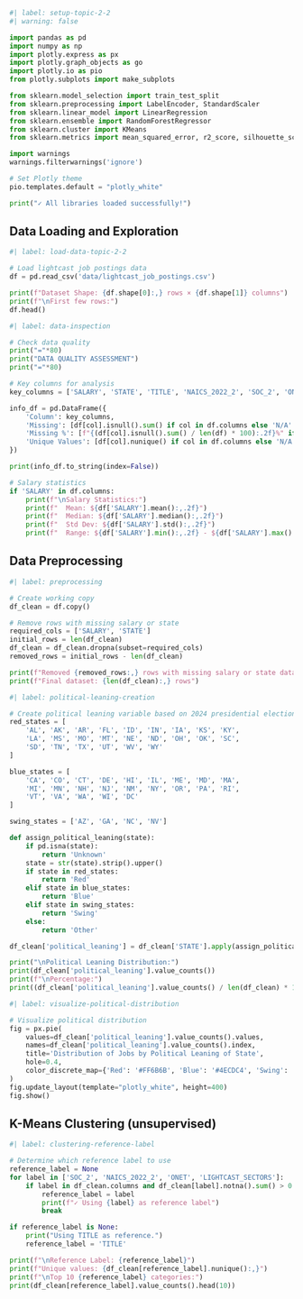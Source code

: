 ``` python
#| label: setup-topic-2-2
#| warning: false

import pandas as pd
import numpy as np
import plotly.express as px
import plotly.graph_objects as go
import plotly.io as pio
from plotly.subplots import make_subplots

from sklearn.model_selection import train_test_split
from sklearn.preprocessing import LabelEncoder, StandardScaler
from sklearn.linear_model import LinearRegression
from sklearn.ensemble import RandomForestRegressor
from sklearn.cluster import KMeans
from sklearn.metrics import mean_squared_error, r2_score, silhouette_score

import warnings
warnings.filterwarnings('ignore')

# Set Plotly theme
pio.templates.default = "plotly_white"

print("✓ All libraries loaded successfully!")
```

## Data Loading and Exploration
``` python
#| label: load-data-topic-2-2

# Load lightcast job postings data
df = pd.read_csv('data/lightcast_job_postings.csv')

print(f"Dataset Shape: {df.shape[0]:,} rows × {df.shape[1]} columns")
print(f"\nFirst few rows:")
df.head()
```

``` python

#| label: data-inspection

# Check data quality
print("="*80)
print("DATA QUALITY ASSESSMENT")
print("="*80)

# Key columns for analysis
key_columns = ['SALARY', 'STATE', 'TITLE', 'NAICS_2022_2', 'SOC_2', 'ONET', 'LIGHTCAST_SECTORS']

info_df = pd.DataFrame({
    'Column': key_columns,
    'Missing': [df[col].isnull().sum() if col in df.columns else 'N/A' for col in key_columns],
    'Missing %': [f"{(df[col].isnull().sum() / len(df) * 100):.2f}%" if col in df.columns else 'N/A' for col in key_columns],
    'Unique Values': [df[col].nunique() if col in df.columns else 'N/A' for col in key_columns]
})

print(info_df.to_string(index=False))

# Salary statistics
if 'SALARY' in df.columns:
    print(f"\nSalary Statistics:")
    print(f"  Mean: ${df['SALARY'].mean():,.2f}")
    print(f"  Median: ${df['SALARY'].median():,.2f}")
    print(f"  Std Dev: ${df['SALARY'].std():,.2f}")
    print(f"  Range: ${df['SALARY'].min():,.2f} - ${df['SALARY'].max():,.2f}")

```


## Data Preprocessing
``` python
#| label: preprocessing

# Create working copy
df_clean = df.copy()

# Remove rows with missing salary or state
required_cols = ['SALARY', 'STATE']
initial_rows = len(df_clean)
df_clean = df_clean.dropna(subset=required_cols)
removed_rows = initial_rows - len(df_clean)

print(f"Removed {removed_rows:,} rows with missing salary or state data")
print(f"Final dataset: {len(df_clean):,} rows")
```

``` python
#| label: political-leaning-creation

# Create political leaning variable based on 2024 presidential election
red_states = [
    'AL', 'AK', 'AR', 'FL', 'ID', 'IN', 'IA', 'KS', 'KY', 
    'LA', 'MS', 'MO', 'MT', 'NE', 'ND', 'OH', 'OK', 'SC', 
    'SD', 'TN', 'TX', 'UT', 'WV', 'WY'
]

blue_states = [
    'CA', 'CO', 'CT', 'DE', 'HI', 'IL', 'ME', 'MD', 'MA', 
    'MI', 'MN', 'NH', 'NJ', 'NM', 'NY', 'OR', 'PA', 'RI', 
    'VT', 'VA', 'WA', 'WI', 'DC'
]

swing_states = ['AZ', 'GA', 'NC', 'NV']

def assign_political_leaning(state):
    if pd.isna(state):
        return 'Unknown'
    state = str(state).strip().upper()
    if state in red_states:
        return 'Red'
    elif state in blue_states:
        return 'Blue'
    elif state in swing_states:
        return 'Swing'
    else:
        return 'Other'

df_clean['political_leaning'] = df_clean['STATE'].apply(assign_political_leaning)

print("\nPolitical Leaning Distribution:")
print(df_clean['political_leaning'].value_counts())
print(f"\nPercentage:")
print((df_clean['political_leaning'].value_counts() / len(df_clean) * 100).round(2))
```

``` python
#| label: visualize-political-distribution

# Visualize political distribution
fig = px.pie(
    values=df_clean['political_leaning'].value_counts().values,
    names=df_clean['political_leaning'].value_counts().index,
    title='Distribution of Jobs by Political Leaning of State',
    hole=0.4,
    color_discrete_map={'Red': '#FF6B6B', 'Blue': '#4ECDC4', 'Swing': '#FFD93D', 'Other': '#95A5A6'}
)
fig.update_layout(template="plotly_white", height=400)
fig.show()
```

## K-Means Clustering (unsupervised)

```python
#| label: clustering-reference-label

# Determine which reference label to use
reference_label = None
for label in ['SOC_2', 'NAICS_2022_2', 'ONET', 'LIGHTCAST_SECTORS']:
    if label in df_clean.columns and df_clean[label].notna().sum() > 0:
        reference_label = label
        print(f"✓ Using {label} as reference label")
        break

if reference_label is None:
    print("Using TITLE as reference.")
    reference_label = 'TITLE'

print(f"\nReference Label: {reference_label}")
print(f"Unique values: {df_clean[reference_label].nunique():,}")
print(f"\nTop 10 {reference_label} categories:")
print(df_clean[reference_label].value_counts().head(10))

```